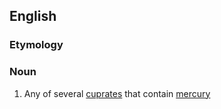 ==English==

===Etymology===
{{af|en|mercury|-o-|cuprate}}

===Noun===
{{en-noun}}

# {{lb|en|inorganic chemistry}} Any of several [[cuprate]]s that contain [[mercury]]